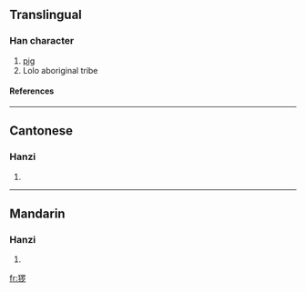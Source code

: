 {{see|玀}}

==Translingual==
===Han character===
{{Han char|rn=94|rad=犬|as=08|sn=11|four=|canj=大竹田中弓 (KHWLN)}}
# [[pig]]
# Lolo aboriginal tribe
====References====
{{Han ref|kx=0714.051|hdz=21353.080|uh=7321|ud=29473}}

----

==Cantonese==
===Hanzi===
{{yue-hanzi|jyut=|y=lo4}}
# {{defn|Cantonese}}

----
==Mandarin==
===Hanzi===
{{cmn-hanzi|tra=玀|pin=[[luó]] (luo2), [[wèi]] (wei4)|wg=lo<sup>2</sup>, wei<sup>4</sup>}}
# {{defn|Mandarin}}

[[fr:猡]]